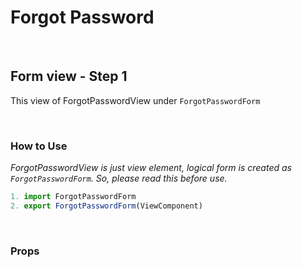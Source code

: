 
<Meta title="Form/Forgot Password" component={ForgotPasswordView} />

# Forgot Password

<br />

## Form view - Step 1
This view of ForgotPasswordView under `ForgotPasswordForm`
<Preview>
  <Story name="Forgot Password">
    <ForgotPasswordView
      onSubmit="function"
      onSucces="function"
      onError="function"
      errorMessage="object"
    />
  </Story>
</Preview>

<br />

### How to Use
_ForgotPasswordView is just view element, logical form is created as `ForgotPasswordForm`. So, please read this before use._


```js
1. import ForgotPasswordForm
2. export ForgotPasswordForm(ViewComponent)
```

<br />

### Props
<Props of={ForgotPasswordView} />